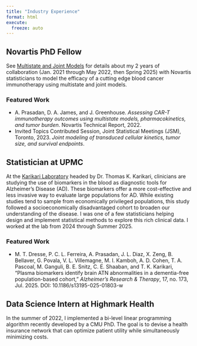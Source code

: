 ```yaml
---
title: "Industry Experience"
format: html
execute:
  freeze: auto  
---
```


## Novartis PhD Fellow

See [Multistate and Joint Models](research.qmd#multistate-and-joint-models) for details about my 2 years of collaboration (Jan. 2021 through May 2022, then Spring 2025) with Novartis statisticians to model the efficacy of a cutting edge blood cancer immunotherapy using multistate and joint models.

### Featured Work

- A. Prasadan, D. A. James, and J. Greenhouse. *Assessing CAR-T immunotherapy outcomes using multistate models, pharmacokinetics, and tumor burden*. Novartis Technical Report, 2022.   
- Invited Topics Contributed Session, Joint Statistical Meetings (JSM), Toronto, 2023. *Joint modeling of transduced cellular kinetics, tumor size, and survival endpoints*.

## Statistician at UPMC

At the [Karikari Laboratory](https://karikarilab.org/) headed by Dr. Thomas K. Karikari, clinicians are studying the use of biomarkers in the blood as diagnostic tools for Alzheimer's Disease (AD). These biomarkers offer a  more cost-effective and less invasive way to evaluate large populations for AD. While existing studies tend to sample from economically privileged populations, this study followed a socioeconomically disadvantaged cohort to broaden our understanding of the disease. I was one of a few statisticians helping design and implement statistical methods to explore this rich clinical data. I worked at the lab from 2024 through Summer 2025.

### Featured Work

- M. T. Dresse, P. C. L. Ferreira, A. Prasadan, J. L. Diaz, X. Zeng, B. Bellaver, G. Povala, V. L. Villemagne, M. I. Kamboh, A. D. Cohen, T. A. Pascoal, M. Ganguli, B. E. Snitz, C. E. Shaaban, and T. K. Karikari, “Plasma biomarkers identify brain ATN abnormalities in a dementia-free population-based cohort,” *Alzheimer’s Research & Therapy*, 17, no. 173, Jul. 2025. DOI: 10.1186/s13195-025-01803-w 

## Data Science Intern at Highmark Health

In the summer of 2022, I implemented a bi-level linear programming algorithm recently developed by a CMU PhD. The goal is to devise a health insurance network that can optimize patient utility while simultaneously minimizing costs.
